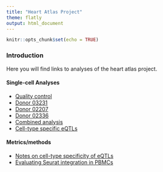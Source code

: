 ```yaml
---
title: "Heart Atlas Project"
theme: flatly
output: html_document
---
```


```r
knitr::opts_chunk$set(echo = TRUE)
```

### Introduction

Here you will find links to analyses of the heart atlas project.

#### Single-cell Analyses
* [Quality control](quality_control.html)
* [Donor 03231](heart_03231_analysis.html)
* [Donor 02207](heart_02207_analysis.html)
* [Donor 02336](heart_02336_analysis.html)
* [Combined analysis](heart_combined_analysis.html)
* [Cell-type specific eQTLs](eqtl_enrichment.html)

#### Metrics/methods

* [Notes on cell-type specificity of eQTLs](cell_type_specificity.html)
* [Evaluating Seurat integration in PBMCs](https://aselewa.github.io/multiomic_integration/)